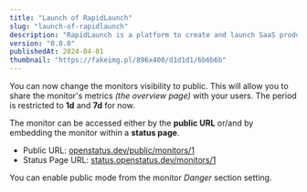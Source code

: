```yaml
---
title: "Launch of RapidLaunch"
slug: "launch-of-rapidlaunch"
description: "RapidLaunch is a platform to create and launch SaaS products quickly."
version: "0.0.0"
publishedAt: 2024-04-01
thumbnail: "https://fakeimg.pl/896x400/d1d1d1/6b6b6b"
---
```


You can now change the monitors visibility to public. This will allow you to
share the monitor's metrics _(the overview page)_ with your users. The period is
restricted to **1d** and **7d** for now.

The monitor can be accessed either by the **public URL** or/and by embedding the
monitor within a **status page**.

- Public URL:
  [openstatus.dev/public/monitors/1](https://openstatus.dev/public/monitors/1)
- Status Page URL:
  [status.openstatus.dev/monitors/1](https://status.openstatus.dev/monitors/1)

You can enable public mode from the monitor _Danger_ section setting.
